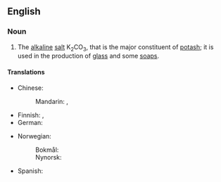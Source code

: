 ==English==

===Noun===
{{wikipedia}}
{{en-noun|-}}

# {{lb|en|inorganic compound}} The [[alkaline]] [[salt]] K<sub>2</sub>CO<sub>3</sub>, that is the major constituent of [[potash]]; it is used in the production of [[glass]] and some [[soap]]s.

====Translations====
{{trans-top|alkaline salt}}
* Chinese:
*: Mandarin: {{t+|cmn|碳酸鉀}}, {{t+|cmn|碳酸钾|tr=tànsuānjiǎ}}
* Finnish: {{t|fi|kaliumkarbonaatti}}, {{t+|fi|potaska}}
* German: {{t|de|Kaliumcarbonat|n}}
{{trans-mid}}
* Norwegian:
*: Bokmål: {{t|nb|kaliumkarbonat|n}}
*: Nynorsk: {{t|nn|kaliumkarbonat|n}}
* Spanish: {{t|es|carbonato de potasio|m}}
{{trans-bottom}}